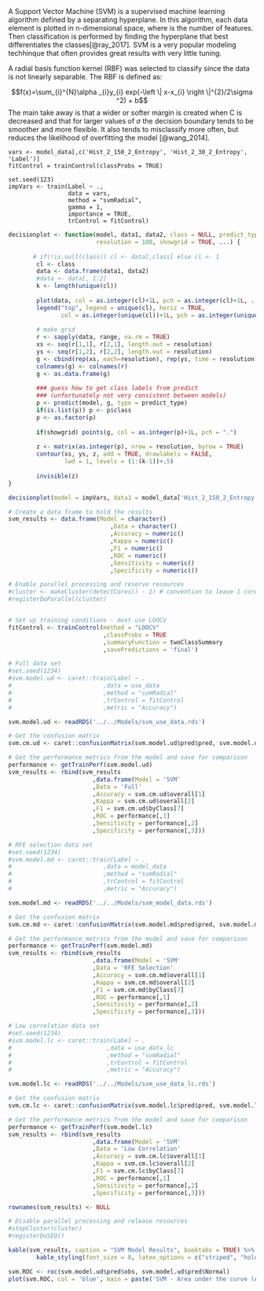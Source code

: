 \subsection{Support Vector Machine} 

A Support Vector Machine (SVM) is a supervised machine learning algorithm defined by a separating hyperplane. In this algorithm, each data element is plotted in n-dimensional space, where is the number of features. Then classification is performed by finding the hyperplane that best differentiates the classes[@ray_2017]. SVM is a very popular modeling techhinque that often provides great results with very little tuning.

A radial basis function kernel (RBF) was selected to classify since the data is not linearly separable. The RBF is defined as:

$$f(x)=\sum_{i}^{N}\alpha _{i}y_{i} exp(-\left \| x-x_{i} \right \|^{2}/2\sigma ^2) + b$$
The main take away is that a wider or softer margin is created when C is decreased and that for larger values of $\sigma$ the decision boundary tends to be smoother and more flexible. It also tends to misclassify more often, but reduces the likelihood of overfitting the model [@wang_2014].

```svm_boundary

vars <- model_data[,c('Hist_2_150_2_Entropy', 'Hist_2_30_2_Entropy', 'Label')]
fitControl = trainControl(classProbs = TRUE)

set.seed(123)
impVars <- train(Label ~ .,
                 data = vars,
                 method = "svmRadial",
                 gamma = 1,
                 importance = TRUE,
                 trControl = fitControl)

```

```r

decisionplot <- function(model, data1, data2, class = NULL, predict_type = "class",
                         resolution = 100, showgrid = TRUE, ...) {
        
       # if(!is.null(class)) cl <- data[,class] else cl <- 1
        cl <- class
        data <- data.frame(data1, data2)
        #data <- data[, 1:2]
        k <- length(unique(cl))
        
        plot(data, col = as.integer(cl)+1L, pch = as.integer(cl)+1L, ...)
        legend("top", legend = unique(cl), horiz = TRUE, 
               col = as.integer(unique(cl))+1L, pch = as.integer(unique(cl))+1L)
        
        # make grid
        r <- sapply(data, range, na.rm = TRUE)
        xs <- seq(r[1,1], r[2,1], length.out = resolution)
        ys <- seq(r[1,2], r[2,2], length.out = resolution)
        g <- cbind(rep(xs, each=resolution), rep(ys, time = resolution))
        colnames(g) <- colnames(r)
        g <- as.data.frame(g)
        
        ### guess how to get class labels from predict
        ### (unfortunately not very consistent between models)
        p <- predict(model, g, type = predict_type)
        if(is.list(p)) p <- p$class
        p <- as.factor(p)
        
        if(showgrid) points(g, col = as.integer(p)+1L, pch = ".")
        
        z <- matrix(as.integer(p), nrow = resolution, byrow = TRUE)
        contour(xs, ys, z, add = TRUE, drawlabels = FALSE,
                lwd = 1, levels = (1:(k-1))+.5)
        
        invisible(z)
}

decisionplot(model = impVars, data1 = model_data['Hist_2_150_2_Entropy'], data2 = vars[,2], class = "Label", main = "SVM: Important Variables", predict_type = "raw")

```

```r

# Create a data frame to hold the results
svm_results <- data.frame(Model = character()
                             ,Data = character()
                             ,Accuracy = numeric()
                             ,Kappa = numeric()
                             ,F1 = numeric()
                             ,ROC = numeric()
                             ,Sensitivity = numeric()
                             ,Specificity = numeric())
```

```r
# Enable parallel processing and reserve resources
#cluster <- makeCluster(detectCores() - 1) # convention to leave 1 core for OS
#registerDoParallel(cluster)


# Set up training conditions - must use LOOCV
fitControl <- trainControl(method = "LOOCV"
                           ,classProbs = TRUE 
                           ,summaryFunction = twoClassSummary
                           ,savePredictions = 'final')

# Full data set
#set.seed(1234)
#svm.model.ud <- caret::train(Label ~ .
#                          ,data = use_data 
#                          ,method = "svmRadial"
#                          ,trControl = fitControl
#                          ,metric = "Accuracy")

svm.model.ud <- readRDS('../../Models/svm_use_data.rds')

# Get the confusion matrix
svm.cm.ud <- caret::confusionMatrix(svm.model.ud$pred$pred, svm.model.ud$pred$obs, mode = "everything")

# Get the performance metrics from the model and save for comparison
performance <- getTrainPerf(svm.model.ud)
svm_results <- rbind(svm_results
                        ,data.frame(Model = 'SVM'
                        ,Data = 'Full'
                        ,Accuracy = svm.cm.ud$overall[1]
                        ,Kappa = svm.cm.ud$overall[2]
                        ,F1 = svm.cm.ud$byClass[7]
                        ,ROC = performance[,1]
                        ,Sensitivity = performance[,2]
                        ,Specificity = performance[,3]))

# RFE selection data set
#set.seed(1234)
#svm.model.md <- caret::train(Label ~ .
#                          ,data = model_data
#                          ,method = "svmRadial"
#                          ,trControl = fitControl
#                          ,metric = "Accuracy")

svm.model.md <- readRDS('../../Models/svm_model_data.rds')

# Get the confusion matrix
svm.cm.md <- caret::confusionMatrix(svm.model.md$pred$pred, svm.model.md$pred$obs, mode = "everything")

# Get the performance metrics from the model and save for comparison
performance <- getTrainPerf(svm.model.md)
svm_results <- rbind(svm_results
                        ,data.frame(Model = 'SVM'
                        ,Data = 'RFE Selection'
                        ,Accuracy = svm.cm.md$overall[1]
                        ,Kappa = svm.cm.md$overall[2]
                        ,F1 = svm.cm.md$byClass[7]
                        ,ROC = performance[,1]
                        ,Sensitivity = performance[,2]
                        ,Specificity = performance[,3]))

# Low correlation data set
#set.seed(1234)
#svm.model.lc <- caret::train(Label ~ .
#                           ,data = use_data_lc
#                           ,method = "svmRadial"
#                           ,trControl = fitControl
#                           ,metric = "Accuracy")

svm.model.lc <- readRDS('../../Models/svm_use_data_lc.rds')

# Get the confusion matrix
svm.cm.lc <- caret::confusionMatrix(svm.model.lc$pred$pred, svm.model.lc$pred$obs, mode = "everything")

# Get the performance metrics from the model and save for comparison
performance <- getTrainPerf(svm.model.lc)
svm_results <- rbind(svm_results
                        ,data.frame(Model = 'SVM'
                        ,Data = 'Low Correlation'
                        ,Accuracy = svm.cm.lc$overall[1]
                        ,Kappa = svm.cm.lc$overall[2]
                        ,F1 = svm.cm.lc$byClass[7]
                        ,ROC = performance[,1]
                        ,Sensitivity = performance[,2]
                        ,Specificity = performance[,3]))

rownames(svm_results) <- NULL

# Disable parallel processing and release resources
#stopCluster(cluster)
#registerDoSEQ()

```

```r

kable(svm_results, caption = "SVM Model Results", booktabs = TRUE) %>% 
        kable_styling(font_size = 8, latex_options = c("striped", "hold_position"))

svm.ROC <- roc(svm.model.ud$pred$obs, svm.model.ud$pred$Normal)
plot(svm.ROC, col = 'blue', main = paste('SVM - Area under the curve (AUC):', round(auc(svm.ROC),2)))

```

